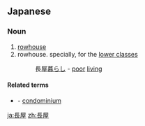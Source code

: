 ==Japanese==
{{ja-kanjitab|なが|や|yomi=kun}}

===Noun===
{{ja-noun|ながや}}

# [[rowhouse]]
# rowhouse. specially, for the [[lower classes]]
#: 長屋[[暮らす|暮らし]] - [[poor]] [[living]]

====Related terms====
* {{l|ja|マンション}} - [[condominium]]

[[ja:長屋]]
[[zh:長屋]]